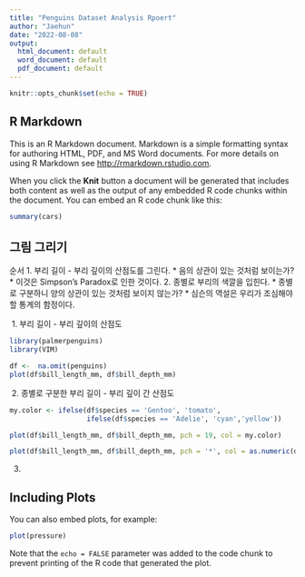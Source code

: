 ```yaml
---
title: "Penguins Dataset Analysis Rpoert"
author: "Jaehun"
date: "2022-08-08"
output: 
  html_document: default
  word_document: default
  pdf_document: default
---
```


```r
knitr::opts_chunk$set(echo = TRUE)
```

## R Markdown

This is an R Markdown document. Markdown is a simple formatting syntax for authoring HTML, PDF, and MS Word documents. For more details on using R Markdown see <http://rmarkdown.rstudio.com>.

When you click the **Knit** button a document will be generated that includes both content as well as the output of any embedded R code chunks within the document. You can embed an R code chunk like this:

```r
summary(cars)
```

## 그림 그리기
순서 
1. 부리 길이 - 부리 깊이의 산점도를 그린다.
  * 음의 상관이 있는 것처럼 보이는가?
  * 이것은 Simpson's Paradox로 인한 것이다.
2. 종별로 부리의 색깔을 입힌다. 
  * 종별로 구분하니 양의 상관이 있는 것처럼 보이지 않는가?
  * 심슨의 역설은 우리가 조심해야 할 통계의 함정이다. 
  
\ 1. 부리 길이 - 부리 깊이의 산점도
```r
library(palmerpenguins)
library(VIM)

df <-  na.omit(penguins)
plot(df$bill_length_mm, df$bill_depth_mm)
```
\ 2. 종별로 구분한 부리 길이 - 부리 깊이 간 산점도
```r
my.color <- ifelse(df$species == 'Gentoo', 'tomato',
                   ifelse(df$species == 'Adelie', 'cyan','yellow'))

plot(df$bill_length_mm, df$bill_depth_mm, pch = 19, col = my.color)

plot(df$bill_length_mm, df$bill_depth_mm, pch = '*', col = as.numeric(df$species) + 1)
```

  
3. 

## Including Plots

You can also embed plots, for example:

```r
plot(pressure)
```

Note that the `echo = FALSE` parameter was added to the code chunk to prevent printing of the R code that generated the plot.
